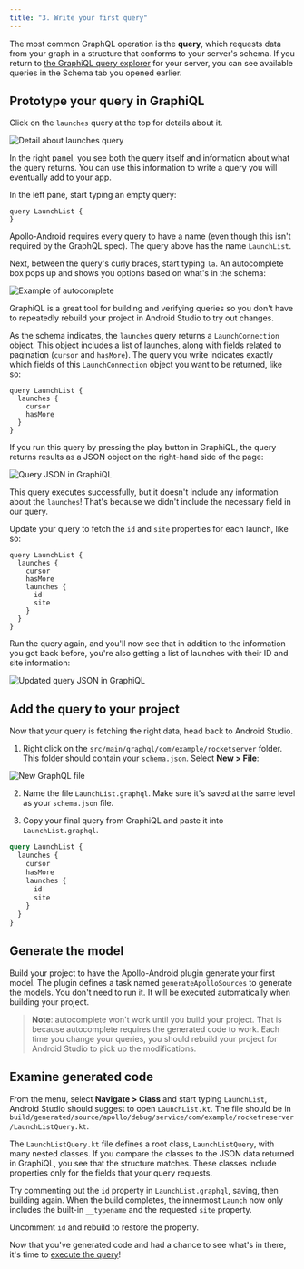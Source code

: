 ```yaml
---
title: "3. Write your first query"
---
```


The most common GraphQL operation is the **query**, which requests data from your graph in a structure that conforms to your server's schema. If you return to [the GraphiQL query explorer](https://apollo-fullstack-tutorial.herokuapp.com) for your server, you can see available queries in the Schema tab you opened earlier.

## Prototype your query in GraphiQL

Click on the `launches` query at the top for details about it.

<img src="images/launches_detail.png" class="screenshot" alt="Detail about launches query"/>

In the right panel, you see both the query itself and information about what the query returns. You can use this information to write a query you will eventually add to your app.

In the left pane, start typing an empty query:

```graphql:title=(GraphiQL)
query LaunchList {
}
```

Apollo-Android requires every query to have a name (even though this isn't required by the GraphQL spec). The query above has the name `LaunchList`.

Next, between the query's curly braces, start typing `la`. An autocomplete box pops up and shows you options based on what's in the schema:

<img src="images/graphiql_autocomplete.png" class="screenshot" alt="Example of autocomplete"/>

GraphiQL is a great tool for building and verifying queries so you don't have to repeatedly rebuild your project in Android Studio to try out changes.

As the schema indicates, the `launches` query returns a `LaunchConnection` object. This object includes a list of launches, along with fields related to pagination (`cursor` and `hasMore`). The query you write indicates exactly which fields of this `LaunchConnection` object you want to be returned, like so:

```graphql:title=(GraphiQL)
query LaunchList {
  launches {
    cursor
    hasMore
  }
}
```

If you run this query by pressing the play button in GraphiQL, the query returns results as a JSON object on the right-hand side of the page:

<img src="images/completed_basic_query.png" class="screenshot" alt="Query JSON in GraphiQL"/>

This query executes successfully, but it doesn't include any information about the `launches`! That's because we didn't include the necessary field in our query.

Update your query to fetch the `id` and `site` properties for each launch, like so:

```graphql:title=(GraphiQL)
query LaunchList {
  launches {
    cursor
    hasMore
    launches {
      id
      site
    }
  }
}
```

Run the query again, and you'll now see that in addition to the information you got back before, you're also getting a list of launches with their ID and site information:

<img src="images/completed_id_query.png" class="screenshot" alt="Updated query JSON in GraphiQL"/>

## Add the query to your project

Now that your query is fetching the right data, head back to Android Studio.

1. Right click on the `src/main/graphql/com/example/rocketserver` folder. This folder should contain your `schema.json`. Select **New > File**:

<img src="images/new_file.png" class="screenshot" alt="New GraphQL file"/>

2. Name the file `LaunchList.graphql`. Make sure it's saved at the same level as your `schema.json` file.

3. Copy your final query from GraphiQL and paste it into `LaunchList.graphql`.

```graphql:title=app/src/main/graphql/com/example/rocketreserver/LaunchList.graphql
query LaunchList {
  launches {
    cursor
    hasMore
    launches {
      id
      site
    }
  }
}
```

## Generate the model

Build your project to have the Apollo-Android plugin generate your first model. The plugin defines a task named `generateApolloSources` to generate the models. You don't need to run it. It will be executed automatically when building your project.

> **Note**: autocomplete won't work until you build your project. That is because autocomplete requires the generated code to work. Each time you change your queries, you should rebuild your project for Android Studio to pick up the modifications.

## Examine generated code

From the menu, select **Navigate > Class** and start typing `LaunchList`, Android Studio should suggest to open `LaunchList.kt`. The file should be in `build/generated/source/apollo/debug/service/com/example/rocketreserver/LaunchListQuery.kt`.

The `LaunchListQuery.kt` file defines a root class, `LaunchListQuery`, with many nested classes. If you compare the classes to the JSON data returned in GraphiQL, you see that the structure matches. These classes include properties only for the fields that your query requests.

Try commenting out the `id` property in `LaunchList.graphql`, saving, then building again. When the build completes, the innermost `Launch` now only includes the built-in `__typename` and the requested `site` property.

Uncomment `id` and rebuild to restore the property.

Now that you've generated code and had a chance to see what's in there, it's time to [execute the query](04-execute-the-query)!

